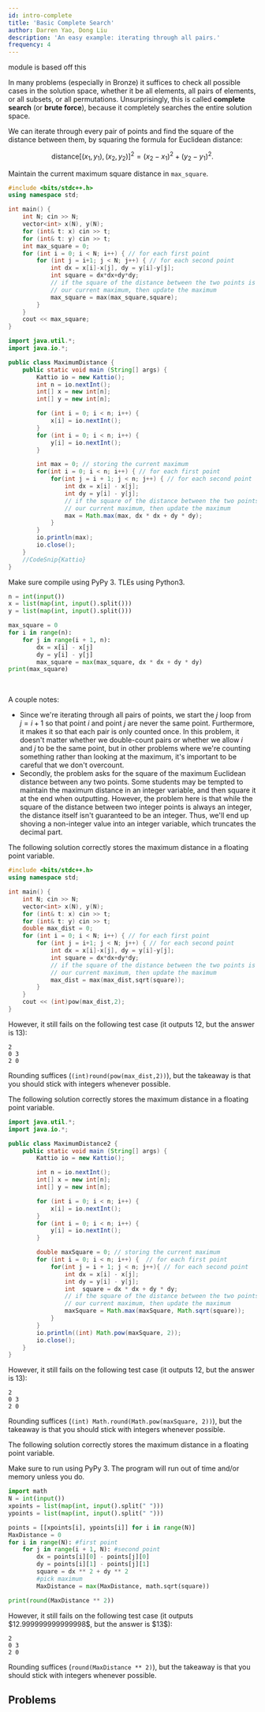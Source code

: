 ```yaml
---
id: intro-complete
title: 'Basic Complete Search'
author: Darren Yao, Dong Liu
description: 'An easy example: iterating through all pairs.'
frequency: 4
---
```


<Resources>
	<Resource source="IUSACO" title="6 - Complete Search">
		module is based off this
	</Resource>
</Resources>

<br />

In many problems (especially in Bronze) it suffices to check all possible cases
in the solution space, whether it be all elements, all pairs of elements, or all
subsets, or all permutations. Unsurprisingly, this is called **complete search**
(or **brute force**), because it completely searches the entire solution space.

<FocusProblem problem="sample" />

<Spoiler title="Solution">

We can iterate through every pair of points and find the square of the distance
between them, by squaring the formula for Euclidean distance:

$$
\text{distance}[(x_1,y_1),(x_2,y_2)]^2 = (x_2-x_1)^2 + (y_2-y_1)^2.
$$

Maintain the current maximum square distance in `max_square`.

<LanguageSection>

<CPPSection>

```cpp
#include <bits/stdc++.h>
using namespace std;

int main() {
	int N; cin >> N;
	vector<int> x(N), y(N);
	for (int& t: x) cin >> t;
	for (int& t: y) cin >> t;
	int max_square = 0;
	for (int i = 0; i < N; i++) { // for each first point
		for (int j = i+1; j < N; j++) { // for each second point
			int dx = x[i]-x[j], dy = y[i]-y[j];
			int square = dx*dx+dy*dy;
			// if the square of the distance between the two points is greater than
			// our current maximum, then update the maximum
			max_square = max(max_square,square);
		}
	}
	cout << max_square;
}
```

</CPPSection>

<JavaSection>

```java
import java.util.*;
import java.io.*;

public class MaximumDistance {
	public static void main (String[] args) {
		Kattio io = new Kattio();
		int n = io.nextInt();
		int[] x = new int[n];
		int[] y = new int[n];

		for (int i = 0; i < n; i++) {
			x[i] = io.nextInt();
		}
		for (int i = 0; i < n; i++) {
			y[i] = io.nextInt();
		}

		int max = 0; // storing the current maximum
		for(int i = 0; i < n; i++) { // for each first point
			for(int j = i + 1; j < n; j++) { // for each second point
				int dx = x[i] - x[j];
				int dy = y[i] - y[j];
				// if the square of the distance between the two points is greater than
				// our current maximum, then update the maximum
				max = Math.max(max, dx * dx + dy * dy);
			}
		}
		io.println(max);
		io.close();
	}
	//CodeSnip{Kattio}
}
```

</JavaSection>

<PySection>

<Warning>

Make sure compile using PyPy 3. TLEs using Python3.

</Warning>

```py
n = int(input())
x = list(map(int, input().split()))
y = list(map(int, input().split()))

max_square = 0
for i in range(n):
	for j in range(i + 1, n):
		dx = x[i] - x[j]
		dy = y[i] - y[j]
		max_square = max(max_square, dx * dx + dy * dy)
print(max_square)
```

</PySection>

</LanguageSection>

<br />

A couple notes:

- Since we're iterating through all pairs of points, we start the $j$ loop from
  $j = i+1$ so that point $i$ and point $j$ are never the same point.
  Furthermore, it makes it so that each pair is only counted once. In this
  problem, it doesn't matter whether we double-count pairs or whether we allow
  $i$ and $j$ to be the same point, but in other problems where we're counting
  something rather than looking at the maximum, it's important to be careful
  that we don't overcount.
- Secondly, the problem asks for the square of the maximum Euclidean distance
  between any two points. Some students may be tempted to maintain the maximum
  distance in an integer variable, and then square it at the end when
  outputting. However, the problem here is that while the square of the distance
  between two integer points is always an integer, the distance itself isn't
  guaranteed to be an integer. Thus, we'll end up shoving a non-integer value
  into an integer variable, which truncates the decimal part.

<LanguageSection>

<CPPSection>

The following solution correctly stores the maximum distance in a floating point
variable.

```cpp
#include <bits/stdc++.h>
using namespace std;

int main() {
	int N; cin >> N;
	vector<int> x(N), y(N);
	for (int& t: x) cin >> t;
	for (int& t: y) cin >> t;
	double max_dist = 0;
	for (int i = 0; i < N; i++) { // for each first point
		for (int j = i+1; j < N; j++) { // for each second point
			int dx = x[i]-x[j], dy = y[i]-y[j];
			int square = dx*dx+dy*dy;
			// if the square of the distance between the two points is greater than
			// our current maximum, then update the maximum
			max_dist = max(max_dist,sqrt(square));
		}
	}
	cout << (int)pow(max_dist,2);
}
```
<Warning>
However, it still fails on the following test case (it outputs 12, but the
answer is 13):
</Warning>

```
2
0 3
2 0
```

Rounding suffices (`(int)round(pow(max_dist,2))`), but the takeaway is that you
should stick with integers whenever possible.

</CPPSection>
	
<JavaSection>

The following solution correctly stores the maximum distance in a floating point
variable.

```java
import java.util.*;
import java.io.*;

public class MaximumDistance2 {
	public static void main (String[] args) {
		Kattio io = new Kattio();

		int n = io.nextInt();
		int[] x = new int[n];
		int[] y = new int[n];

		for (int i = 0; i < n; i++) {
			x[i] = io.nextInt();
		}
		for (int i = 0; i < n; i++) {
			y[i] = io.nextInt();
		}

		double maxSquare = 0; // storing the current maximum
		for (int i = 0; i < n; i++) {  // for each first point
			for(int j = i + 1; j < n; j++){ // for each second point
				int dx = x[i] - x[j];
				int dy = y[i] - y[j];
				int  square = dx * dx + dy * dy;
				// if the square of the distance between the two points is greater than
				// our current maximum, then update the maximum
				maxSquare = Math.max(maxSquare, Math.sqrt(square));
			}
		}
		io.println((int) Math.pow(maxSquare, 2));
		io.close();
	}
}

```
<Warning>
However, it still fails on the following test case (it outputs 12, but the
answer is 13):
</Warning>
	
```
2
0 3
2 0
```

Rounding suffices (`(int) Math.round(Math.pow(maxSquare, 2))`), but the takeaway is that you
should stick with integers whenever possible.

</JavaSection>

<PySection>

The following solution correctly stores the maximum distance in a floating point
variable.

<Warning>

Make sure to run using PyPy 3. The program will run out of time and/or memory unless you do.

</Warning>

```py
import math
N = int(input())
xpoints = list(map(int, input().split(" ")))
ypoints = list(map(int, input().split(" ")))

points = [[xpoints[i], ypoints[i]] for i in range(N)]
MaxDistance = 0
for i in range(N): #first point
	for j in range(i + 1, N): #second point
		dx = points[i][0] - points[j][0]
		dy = points[i][1] - points[j][1]
		square = dx ** 2 + dy ** 2
		#pick maximum
		MaxDistance = max(MaxDistance, math.sqrt(square))

print(round(MaxDistance ** 2))
```
<Warning>
However, it still fails on the following test case (it outputs $12.999999999999998$, but the
answer is $13$):
</Warning>

```
2
0 3
2 0
```

Rounding suffices (`round(MaxDistance ** 2)`), but the takeaway is that you
should stick with integers whenever possible.

</PySection>

</LanguageSection>
</Spoiler>

## Problems

<Problems problems="probs" hideSuggestProblemButton />
